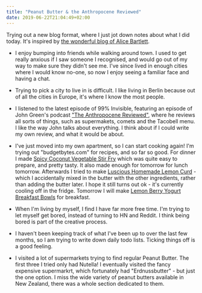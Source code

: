 ```yaml
---
title: "Peanut Butter & the Anthropocene Reviewed"
date: 2019-06-22T21:04:49+02:00
---
```


Trying out a new blog format, where I just jot down notes about what I did
today. It's inspired by [the wonderful blog of Alice
Bartlett](https://alicebartlett.co.uk/).

- I enjoy bumping into friends while walking around town. I used to get really
  anxious if I saw someone I recognised, and would go out of my way to make
  sure they didn't see me. I've since lived in enough cities where I would know
  no-one, so now I enjoy seeing a familiar face and having a chat.

- Trying to pick a city to live in is difficult. I like living in Berlin
  because out of all the cities in Europe, it's where I know the most people. 

- I listened to the latest episode of 99% Invisible, featuring an episode
  of John Green's podcast ["The Anthropocene
  Reviewed"](https://www.wnycstudios.org/shows/anthropocene-reviewed), where he
  reviews all sorts of things, such as supermakets, comets and the Tacobell
  menu. I like the way John talks about everything. I think about if I could
  write my own review, and what it would be about.

- I've just moved into my own apartment, so I can start cooking again! I'm
  trying out "budgetbytes.com" for recipes, and so far so good. For dinner I
  made [Spicy Coconut Vegetable Stir
  Fry](https://www.budgetbytes.com/spicy-coconut-vegetable-stir-fry/) which was
  quite easy to prepare, and pretty tasty. It also made enough for tomorrow for
  lunch tomorrow. Afterwards I tried to make [Luscious Homemade Lemon
  Curd](https://www.budgetbytes.com/luscious-homemade-lemon-curd/) - which I
  accidentally mixed in the butter with the other ingredients, rather than
  adding the butter later. I hope it still turns out ok - it's currently
  cooling off in the fridge. Tomorrow I  will make [Lemon Berry Yogurt
  Breakfast
  Bowls](https://www.budgetbytes.com/lemon-berry-yogurt-breakfast-bowls/) for
  breakfast.

- When I'm living by myself, I find I have far more free time. I'm trying to
  let myself get bored, instead of turning to HN and Reddit. I think being
  bored is part of the creative process. 
  
- I haven't been keeping track of what I've been up to over the last few
  months, so I am trying to write down daily todo lists. Ticking things off is
  a good feeling.

- I visited a lot of supermarkets trying to find regular Peanut Butter. The
  first three I tried only had Nutella! I eventually visited the fancy
  expensive supermarkrt, which fortunately had "Erdnussbutter" - but just the
  one option. I miss the wide variety of peanut butters available in New
  Zealand, there was a whole section dedicated to them.
